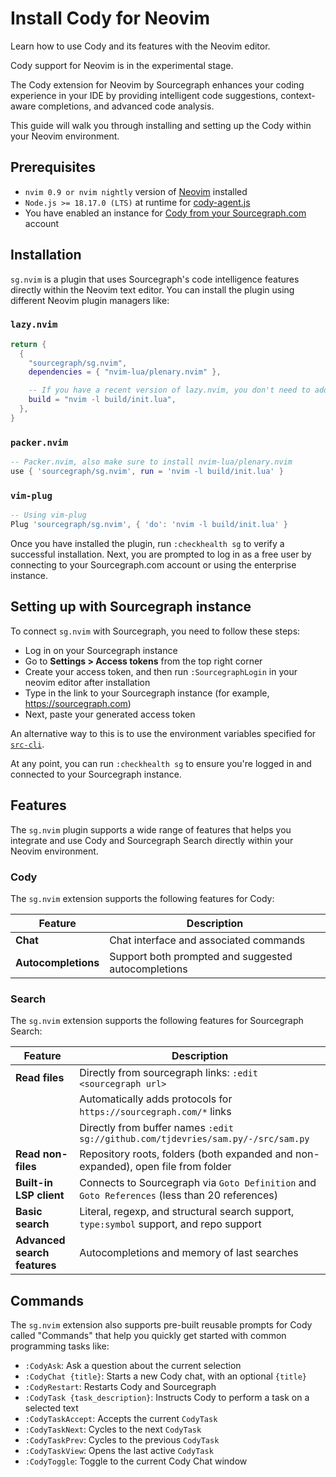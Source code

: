 # Install Cody for Neovim

<p className="subtitle">
  Learn how to use Cody and its features with the Neovim editor.
</p>

<Callout type="note" title="Experimental">
Cody support for Neovim is in the experimental stage.
</Callout>

The Cody extension for Neovim by Sourcegraph enhances your coding experience in your IDE by providing intelligent code suggestions, context-aware completions, and advanced code analysis.

This guide will walk you through installing and setting up the Cody within your Neovim environment.

<LinkCards>
  <LinkCard href="https://github.com/sourcegraph/sg.nvim" imgSrc="https://storage.googleapis.com/sourcegraph-assets/Docs/neovim-logo.png" imgAlt="Cody for Neovim" title="Neovim Extension (Experimental)" description="Install Cody's free and open source extension for Neovim." />
</LinkCards>

## Prerequisites

- `nvim 0.9 or nvim nightly` version of <a href="https://github.com/neovim/neovim/wiki/Installing-Neovim" target="_blank">Neovim</a> installed
- `Node.js >= 18.17.0 (LTS)` at runtime for [cody-agent.js](https://github.com/sourcegraph/cody)
- You have enabled an instance for [Cody from your Sourcegraph.com](/cody/cody-clients/cody-with-sourcegraph) account

## Installation

`sg.nvim` is a plugin that uses Sourcegraph's code intelligence features directly within the Neovim text editor. You can install the plugin using different Neovim plugin managers like:

### `lazy.nvim`

```lua
return {
  {
    "sourcegraph/sg.nvim",
    dependencies = { "nvim-lua/plenary.nvim" },

    -- If you have a recent version of lazy.nvim, you don't need to add this!
    build = "nvim -l build/init.lua",
  },
}
```

### `packer.nvim`

```lua
-- Packer.nvim, also make sure to install nvim-lua/plenary.nvim
use { 'sourcegraph/sg.nvim', run = 'nvim -l build/init.lua' }
```

### `vim-plug`

```lua
-- Using vim-plug
Plug 'sourcegraph/sg.nvim', { 'do': 'nvim -l build/init.lua' }
```

Once you have installed the plugin, run `:checkhealth sg` to verify a successful installation. Next, you are prompted to log in as a free user by connecting to your Sourcegraph.com account or using the enterprise instance.

## Setting up with Sourcegraph instance

To connect `sg.nvim` with Sourcegraph, you need to follow these steps:

- Log in on your Sourcegraph instance
- Go to **Settings > Access tokens** from the top right corner
- Create your access token, and then run `:SourcegraphLogin` in your neovim editor after installation
- Type in the link to your Sourcegraph instance (for example, https://sourcegraph.com)
- Next, paste your generated access token

An alternative way to this is to use the environment variables specified for [`src-cli`](https://github.com/sourcegraph/src-cli#log-into-your-sourcegraph-instance).

At any point, you can run `:checkhealth sg` to ensure you're logged in and connected to your Sourcegraph instance.

## Features

The `sg.nvim` plugin supports a wide range of features that helps you integrate and use Cody and Sourcegraph Search directly within your Neovim environment.

### Cody

The `sg.nvim` extension supports the following features for Cody:

|     **Feature**     |                   **Description**                   |
| ------------------- | --------------------------------------------------- |
| **Chat**            | Chat interface and associated commands              |
| **Autocompletions** | Support both prompted and suggested autocompletions |

### Search

The `sg.nvim` extension supports the following features for Sourcegraph Search:

|         **Feature**          |                                        **Description**                                        |
| ---------------------------- | --------------------------------------------------------------------------------------------- |
| **Read files**               | Directly from sourcegraph links: `:edit <sourcegraph url>`                                    |
|                              | Automatically adds protocols for `https://sourcegraph.com/*` links                            |
|                              | Directly from buffer names `:edit sg://github.com/tjdevries/sam.py/-/src/sam.py`              |
| **Read non-files**           | Repository roots, folders (both expanded and non-expanded), open file from folder             |
| **Built-in LSP client**      | Connects to Sourcegraph via `Goto Definition` and `Goto References` (less than 20 references) |
| **Basic search**             | Literal, regexp, and structural search support, `type:symbol` support, and repo support       |
| **Advanced search features** | Autocompletions and memory of last searches                                                   |

## Commands

The `sg.nvim` extension also supports pre-built reusable prompts for Cody called "Commands" that help you quickly get started with common programming tasks like:

- `:CodyAsk`: Ask a question about the current selection
- `:CodyChat {title}`: Starts a new Cody chat, with an optional `{title}`
- `:CodyRestart`: Restarts Cody and Sourcegraph
- `:CodyTask {task_description}`: Instructs Cody to perform a task on a selected text
- `:CodyTaskAccept`: Accepts the current `CodyTask`
- `:CodyTaskNext`: Cycles to the next `CodyTask`
- `:CodyTaskPrev`: Cycles to the previous `CodyTask`
- `:CodyTaskView`: Opens the last active `CodyTask`
- `:CodyToggle`: Toggle to the current Cody Chat window

